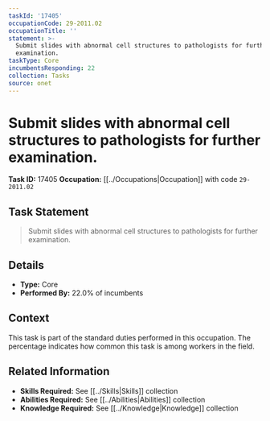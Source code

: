 ```yaml
---
taskId: '17405'
occupationCode: 29-2011.02
occupationTitle: ''
statement: >-
  Submit slides with abnormal cell structures to pathologists for further
  examination.
taskType: Core
incumbentsResponding: 22
collection: Tasks
source: onet
---
```

# Submit slides with abnormal cell structures to pathologists for further examination.

**Task ID:** 17405
**Occupation:** [[../Occupations|Occupation]] with code `29-2011.02`

## Task Statement

> Submit slides with abnormal cell structures to pathologists for further examination.

## Details

- **Type:** Core
- **Performed By:** 22.0% of incumbents

## Context

This task is part of the standard duties performed in this occupation. The percentage indicates how common this task is among workers in the field.

## Related Information

- **Skills Required:** See [[../Skills|Skills]] collection
- **Abilities Required:** See [[../Abilities|Abilities]] collection
- **Knowledge Required:** See [[../Knowledge|Knowledge]] collection
